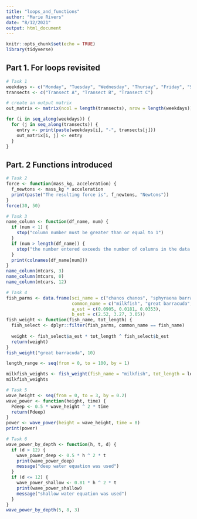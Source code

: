 ```yaml
---
title: "loops_and_functions"
author: "Marie Rivers"
date: "8/12/2021"
output: html_document
---
```


```r
knitr::opts_chunk$set(echo = TRUE)
library(tidyverse)
```

## Part 1. For loops revisited
```r
# Task 1
weekdays <- c("Monday", "Tuesday", "Wednesday", "Thursay", "Friday", "Saturday", "Sunday")
transects <- c("Transect A", "Transect B", "Transect C")

# create an output matrix
out_matrix <- matrix(ncol = length(transects), nrow = length(weekdays))

for (i in seq_along(weekdays)) {
  for (j in seq_along(transects)) {
    entry <- print(paste(weekdays[i], "-", transects[j]))
    out_matrix[i, j] <- entry
  }
}

```
## Part. 2 Functions introduced
```r
# Task 2
force <- function(mass_kg, acceleration) {
  f_newtons <- mass_kg * acceleration
  print(paste("The resulting force is", f_newtons, "Newtons"))
}
force(30, 50)

```
```r
# Task 3
name_column <- function(df_name, num) {
  if (num < 1) {
    stop("column number must be greater than or equal to 1")
  }
  if (num > length(df_name)) {
    stop("the number entered exceeds the number of columns in the data frame")
  }
  print(colnames(df_name[num]))
}
name_column(mtcars, 3)
name_column(mtcars, 0)
name_column(mtcars, 12)
```
```r
# Task 4
fish_parms <- data.frame(sci_name = c("chanos chanos", "sphyraena barracuda", "caranx ignobilis"),
                         common_name = c("milkfish", "great barracuda", "giant trevally"),
                         a_est = c(0.0905, 0.0181, 0.0353),
                         b_est = c(2.52, 3.27, 3.05))
fish_weight <- function(fish_name, tot_length) {
  fish_select <- dplyr::filter(fish_parms, common_name == fish_name)
  
  weight <- fish_select$a_est * tot_length ^ fish_select$b_est
  return(weight)
}
fish_weight("great barracuda", 10)

length_range <- seq(from = 0, to = 100, by = 1)

milkfish_weights <- fish_weight(fish_name = "milkfish", tot_length = length_range)
milkfish_weights
```
```r
# Task 5
wave_height <- seq(from = 0, to = 3, by = 0.2)
wave_power <- function(height, time) {
  Pdeep <- 0.5 * wave_height ^ 2 * time
  return(Pdeep)
}
power <- wave_power(height = wave_height, time = 8)
print(power)
```
```r
# Task 6
wave_power_by_depth <- function(h, t, d) {
  if (d > 12) {
    wave_power_deep <- 0.5 * h ^ 2 * t
    print(wave_power_deep)
    message("deep water equation was used")
  }
  if (d <= 12) {
    wave_power_shallow <- 0.81 * h ^ 2 * t
    print(wave_power_shallow)
    message("shallow water equation was used")
  }
}
wave_power_by_depth(5, 8, 3)

```
